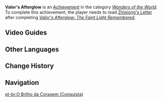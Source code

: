 {{About|the quest series|all world quests and the achievement|Valor's Afterglow (Disambiguation)}}
{{Achievement Infobox
|title        = Valor's Afterglow
|id           = 81211
|order id     = 1197
|category     = Wonders of the World
|description  = Where lies the true meaning of adventure?
|requirements = Read [[Zhiqiong's Letter]] after completing ''[[Valor's Afterglow: The Faint Light Remembered]]''.
|primogems    = 5
|tracking     = 
|hidden       = 1
|topic        = 
|type         = Exploration
}}
'''Valor's Afterglow''' is an [[Achievement]] in the category ''[[Wonders of the World]]''. To complete this achievement, the player needs to read [[Zhiqiong's Letter]] after completing ''[[Valor's Afterglow: The Faint Light Remembered]]''.
<!--
==Trivia==
-->

==Video Guides==
{{EVT
|video1   = https://youtu.be/kYux21EJ3dM
|caption1 = Valor's Afterglow Guide

|video2   = sdHNaTeYSGg
|caption2 = Letter location with achievment
}}

==Other Languages==
{{Other Languages
|en      = Valor's Afterglow
|zhs     = 勇气的余晖
|zhs_rm  = Yǒngqì de Yúhuī
|zht     = 勇氣的餘暉
|zht_rm  = Yǒngqì de Yúhuī
|zh_tl   = Valor's Afterglow
|ja      = 勇気の残照
|ja_rm   = Yuuki no Zanshou{{Assumed}}
|ja_tl   = Valor's Afterglow
|ko      = 용기의 여광
|ko_rm   = Yonggi-ui Yeogwang
|ko_tl   = Valor's Afterglow
|es      = El resplandor del valor
|es_tl   = 
|fr      = Rémanence de courage
|fr_tl   = Courage's Remanence
|ru      = Отблески храбрости
|ru_tl   = Reflections of Valor
|th      = รัศมีอันหาญกล้า
|th_rm   = Ratmi an han kla
|th_tl   = 
|vi      = Hào Quang Của Dũng Khí
|vi_tl   = 
|de      = Abendröte des Muts
|de_tl   = Afterglow of Valor
|id      = Aura Keberanian
|id_tl   = Aura of Courage
|pt      = O Brilho da Coragem
|pt_tl   = 
|tr      = 
|tr_tl   = 
|it      = 
|it_tl   = 
}}

==Change History==
{{Change History|2.6}}
<!--
==References==
{{Reflist}}
-->
==Navigation==
{{Achievement Navbox|Wonders of the World|Quest}}

[[pt-br:O Brilho da Coragem (Conquista)]]